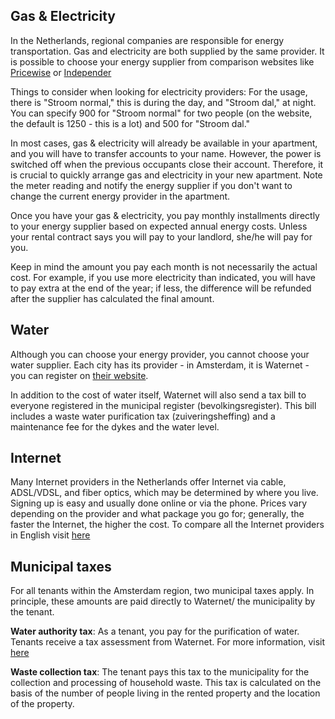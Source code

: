 ## Gas & Electricity 
In the Netherlands, regional companies are responsible for energy transportation. Gas and electricity are both supplied by the same provider. It is possible to choose your energy supplier from comparison websites like [Pricewise](https://www.pricewise.nl/energie-vergelijken/) or [Independer](https://www.independer.nl/energie/info/besparen/energieverbruik-berekenen)  

Things to consider when looking for electricity providers: For the usage, there is "Stroom normal," this is during the day, and "Stroom dal," at night. You can specify 900 for "Stroom normal" for two people (on the website, the default is 1250 - this is a lot) and 500 for "Stroom dal." 

In most cases, gas & electricity will already be available in your apartment, and you will have to transfer accounts to your name. However, the power is switched off when the previous occupants close their account. Therefore, it is crucial to quickly arrange gas and electricity in your new apartment. Note the meter reading and notify the energy supplier if you don't want to change the current energy provider in the apartment. 

Once you have your gas & electricity, you pay monthly installments directly to your energy supplier based on expected annual energy costs. Unless your rental contract says you will pay to your landlord, she/he will pay for you. 

<Callout>
  Keep in mind the amount you pay each month is not necessarily the actual cost. For example, if you use more electricity than indicated, you will have to pay extra at the end of the year; if less, the difference will be refunded after the supplier has calculated the final amount. 
</Callout> 

## Water
Although you can choose your energy provider, you cannot choose your water supplier. Each city has its provider - in Amsterdam, it is Waternet - you can register on [their website](https://www.waternet.nl/en/service-and-contact/moving-home/register/#/).

In addition to the cost of water itself, Waternet will also send a tax bill to everyone registered in the municipal register (bevolkingsregister). This bill includes a waste water purification tax (zuiveringsheffing) and a maintenance fee for the dykes and the water level. 

## Internet
Many Internet providers in the Netherlands offer Internet via cable, ADSL/VDSL, and fiber optics, which may be determined by where you live. Signing up is easy and usually done online or via the phone. Prices vary depending on the provider and what package you go for; generally, the faster the Internet, the higher the cost. To compare all the Internet providers in English visit [here](https://www.prijsvergelijken.nl/compare-broadband/?utm_source=iamanexpatt)

## Municipal taxes
For all tenants within the Amsterdam region, two municipal taxes apply. In principle, these amounts are paid directly to Waternet/ the municipality by the tenant.

**Water authority tax**: As a tenant, you pay for the purification of water. Tenants receive a tax assessment from Waternet. For more information, visit [here](https://www.waternet.nl/en/service-and-contact/water-authority-tax/)

**Waste collection tax**: The tenant pays this tax to the municipality for the collection and processing of household waste. This tax is calculated on the basis of the number of people living in the rented property and the location of the property. 
